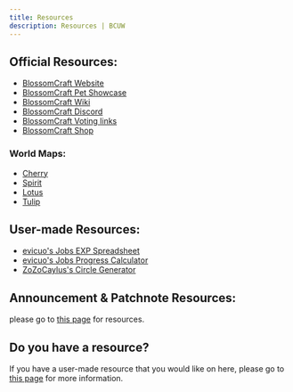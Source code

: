 ---
title: Resources
description: Resources | BCUW
---

## Official Resources:
- [BlossomCraft Website](https://blossomcraft.org)
- [BlossomCraft Pet Showcase](https://docs.google.com/document/d/1PBvYnRUlfhd6AVdqC3_RbdDcfP46xSpxHbI1fEMY_10/edit?usp=sharing)
- [BlossomCraft Wiki](https://blossomcraft.org/wiki)
- [BlossomCraft Discord](https://discord.gg/blossomcraft)
- [BlossomCraft Voting links](https://blossomcraft.org/vote)
- [BlossomCraft Shop](https://shop.blossomcraft.org)

### World Maps:
- [Cherry](https://cherry.blossomcraft.org)
- [Spirit](https://spirit.blossomcraft.org)
- [Lotus](https://lotus.blossomcraft.org)
- [Tulip](https://tulip.blossomcraft.org)

## User-made Resources:
- [evicuo's Jobs EXP Spreadsheet](https://docs.google.com/spreadsheets/d/1yf47G3E3BYSiWvWH5bD7ZWq1K1-ySP766eHpFuvJwpc/edit?usp=sharing)
- [evicuo's Jobs Progress Calculator](https://www.pythonanywhere.com/gists/2c0915f71ab5a67ad03ce90136d2710a/BlossomCraft%20Jobs%20Calculator/ipython/)
- [ZoZoCaylus's Circle Generator](https://minecraftcircle.pages.dev/)

## Announcement & Patchnote Resources:
please go to [this page](/starter/discordresources/) for resources.

## Do you have a resource?
If you have a user-made resource that you would like on here, please go to [this page](/contributing/home/#add-a-resource) for more information.